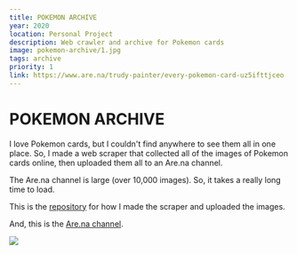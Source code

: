 ```yaml
---
title: POKEMON ARCHIVE
year: 2020
location: Personal Project
description: Web crawler and archive for Pokemon cards
image: pokemon-archive/1.jpg
tags: archive
priority: 1
link: https://www.are.na/trudy-painter/every-pokemon-card-uz5ifttjceo
---
```


# POKEMON ARCHIVE

I love Pokemon cards, but I couldn't find anywhere to see them all in one place. So, I made a web scraper that collected all of the images of Pokemon cards online, then uploaded them all to an Are.na channel.

The Are.na channel is large (over 10,000 images). So, it takes a really long time to load.

This is the [repository](https://github.com/trudypainter/pokemon-archive) for how I made the scraper and uploaded the images.

And, this is the [Are.na channel](https://www.are.na/trudy-painter/every-pokemon-card-uz5ifttjceo).

![](https://github.com/trudypainter/trudy-computer-react/blob/main/projects/pokemon-archive/pokemonarena.png?raw=true)
